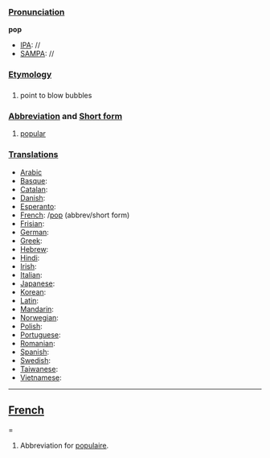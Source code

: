 ===[[Pronunciation]]===

'''pop'''
*[[IPA]]: //
*[[SAMPA]]: //
===[[Etymology]]===

===[[]]===

#point to blow bubbles

===[[Abbreviation]] and [[Short form]]===

#[[popular]]
===[[Translations]]===
*[[Arabic]]
*[[Basque]]:
*[[Catalan]]:
*[[Danish]]:
*[[Esperanto]]:
*[[French]]: /[[pop]] (abbrev/short form)
*[[Frisian]]:
*[[German]]:
*[[Greek]]:
*[[Hebrew]]:
*[[Hindi]]:
*[[Irish]]:
*[[Italian]]:
*[[Japanese]]:
*[[Korean]]:
*[[Latin]]:
*[[Mandarin]]:
*[[Norwegian]]:
*[[Polish]]:
*[[Portuguese]]:
*[[Romanian]]:
*[[Spanish]]:
*[[Swedish]]:
*[[Taiwanese]]:
*[[Vietnamese]]:
----
==[[French]]===

# Abbreviation for [[populaire]].